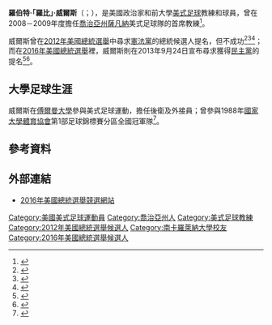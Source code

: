 {{Expand|time=2015-06-17T05:59:26+00:00}}
{{请求翻译|time=2015-06-17T05:59:26+00:00}}
{{Infobox person
| name        = 羅比·威爾斯<br>Robby Wells
| image       = Robby Wells.PNG
| caption     = 
| birth_date  = {{Birth date and age|1968|4|10}} 
| birth_place = {{US}}[[喬治亞州|喬治亞州]][[傑佛遜縣_(喬治亞州)|傑佛遜縣]][[巴托_(喬治亞州)|巴托]]
| nationality = {{US}}
| education   = 
| alma_mater  =
| home_town   = 
| residence   =
| occupation  = 美式足球運動員、政治家
| years_active= 1986年至今
| party       = 
| spouse      = 
| children    = 
| website     = 
}}
'''羅伯特·「羅比」·威爾斯'''（{{lang-en|Robert "Robby" Wells}}；{{bd|1968年|4月10日|}}），是美國政治家和前大學[[美式足球|美式足球]]教練和球員，曾在2008－2009年度擔任[[喬治亞州|喬治亞州]][[薩凡納|薩凡納]]{{le|薩凡納州立大學|Savannah State University}}美式足球隊的首席教練<ref name="2009mediaguide">{{cite web|url=http://www.ssuathletics.com/documents/2009/9/22/ssufb4.pdf|title=Savannah State University 2009 Media Guide|publisher=Savannah State University|accessdate=2009-12-04|archive-date=2018-11-16|archive-url=https://web.archive.org/web/20181116131910/https://ssuathletics.com/documents/2009/9/22/ssufb4.pdf|dead-url=no}}</ref>。

威爾斯曾在[[2012年美國總統選舉|2012年美國總統選舉]]中尋求[[憲法黨_(美國)|憲法黨]]的總統候選人提名，但不成功<ref name=running>{{cite web | url=http://savannahnow.com/news/2011-11-21/robby-wells-settles-ssu-lawsuit-says-hes-running-president | title=Robby Wells settles SSU lawsuit, says he's running for president | publisher=[[Savannah_Morning_News|Savannah Morning News]] | date=November 21, 2011 | accessdate=November 22, 2011 | author=Peterson, Larry | archive-date=2018-02-21 | archive-url=https://web.archive.org/web/20180221102718/http://savannahnow.com/news/2011-11-21/robby-wells-settles-ssu-lawsuit-says-hes-running-president | dead-url=no }}</ref><ref name=wach>{{cite web | url=http://www.midlandsconnect.com/news/story.aspx?id=708190#.TxUGlOxLWnA | title=Former football coach running for presidency | publisher=[[WACH|WACH]] | date=2012-01-17| accessdate=January 17, 2012 | author=Hassanali, Zoheb }}{{Dead link|date=2019年11月 |bot=InternetArchiveBot |fix-attempted=yes }}</ref><ref name=goodewins>{{cite news|last=Retting|first=Arielle|title=Constitution Party to run Virgil Goode for president|url=http://www.roanoke.com/politics/wb/307815|accessdate=April 22, 2012|newspaper=The Roanoke Times|date=April 22, 2012|archive-date=2012-07-29|archive-url=https://web.archive.org/web/20120729171019/http://www.roanoke.com/politics/wb/307815|dead-url=no}}</ref>；而在[[2016年美國總統選舉|2016年美國總統選舉]]裡，威爾斯則在2013年9月24日宣布尋求獲得[[民主黨_(美國)|民主黨]]的提名<ref>{{Cite web |url=http://www.independentpoliticalreport.com/2013/09/robby-wells-to-seek-democratic-partys-presidential-nomination-in-2016-campaign-manager-resigns-immediately/ |title=Robby Wells To Seek Democratic Nomination For President In 2016, Independent Political Report, 9/24/13 |access-date=2015-06-17 |archive-date=2020-08-06 |archive-url=https://web.archive.org/web/20200806161551/https://independentpoliticalreport.com/2013/09/robby-wells-to-seek-democratic-partys-presidential-nomination-in-2016-campaign-manager-resigns-immediately/ |dead-url=no }}</ref><ref>{{Cite web |url=http://www.politico.com/story/2013/11/2016-election-fringe-hopefuls-100473.html |title=2016 already here for fringe hopefuls, Patrick Gavin, Politico, 11/29/13 |access-date=2015-06-17 |archive-date=2014-10-29 |archive-url=https://web.archive.org/web/20141029213029/http://www.politico.com/story/2013/11/2016-election-fringe-hopefuls-100473.html |dead-url=no }}</ref>。

==大學足球生涯==
威爾斯在[[傅爾曼大學|傅爾曼大學]]參與美式足球運動，擔任後衛及外接員；曾參與1988年[[國家大學體育協會|國家大學體育協會]]第1部足球錦標賽分區全國冠軍隊<ref name="Wells bio">{{cite web|title=Savannah State University Football: Robert "Robby" Wells|url=http://www.savstate.edu/athletics/football/coach.htm|accessdate=2007-12-26|deadurl=yes|archiveurl=https://web.archive.org/web/20080103002105/http://www.savstate.edu/athletics/football/coach.htm|archivedate=2008-01-03}}</ref>。

==參考資料==
{{reflist|colwidth=30em}}

==外部連結==
* [https://web.archive.org/web/20121130043446/http://www.robbywells2016.com/ 2016年美國總統選舉競選網站]

{{DEFAULTSORT:Wells, Robert}}
[[Category:美國美式足球運動員|Category:美國美式足球運動員]]
[[Category:喬治亞州人|Category:喬治亞州人]]
[[Category:美式足球教練|Category:美式足球教練]]
[[Category:2012年美國總統選舉候選人|Category:2012年美國總統選舉候選人]]
[[Category:南卡羅萊納大學校友|Category:南卡羅萊納大學校友]]
[[Category:2016年美國總統選舉候選人|Category:2016年美國總統選舉候選人]]
